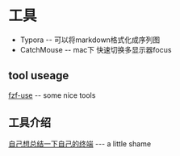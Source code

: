 = 工具 =

* Typora -- 可以将markdown格式化成序列图
* CatchMouse -- mac下 快速切换多显示器focus

== tool useage ==
[[fzf-use]] -- some nice tools

== 工具介绍 ==
[[自己想总结一下自己的终端]] --- a little shame
